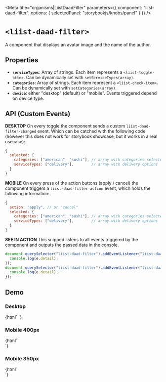 
<Meta
  title="organisms|LiistDaadFilter"
  parameters={{
    component: "liist-daad-filter",
    options: { selectedPanel: "storybookjs/knobs/panel" }
  }}
/>

# `<liist-daad-filter>`

A component that displays an avatar image and the name of the author.


## Properties

- **`serviceTypes`**: Array of strings. Each item represents a `<liist-toggle-bttn>`. Can be dynamically set with `setServiceTypes(array)`.
- **`categories`**: Array of strings. Each item represent a `<liist-check-item>`. Can be dynamically set with `setCategories(array)`.
- **`device`**: either "desktop" (default) or "mobile". Events triggered depend on device type.


## API (Custom Events)

**DESKTOP**
On every toggle the component sends a custom `liist-daad-filter-changed` event. Which can be catched with the following code (however this does not work for storybook showcase, but it works in a real usecase):
```javascript
{
  selected: {
    categories: ["american", "sushi"], // array with categories selected
    serviceTypes: ["delivery"],        // array with delivery options
  }
}
```

**MOBILE**
On every press of the action buttons (apply / cancel) the component triggers a `liist-daad-filter-action` event, which holds the following information:
```javascript
{
  action: "apply", // or "cancel"
  selected: {
    categories: ["american", "sushi"], // array with categories selected
    serviceTypes: ["delivery"],        // array with delivery options
  }
}
```

**SEE IN ACTION**
This snipped listens to all events triggered by the component and outputs the passed data in the console.
```javascript
document.querySelector("liist-daad-filter").addEventListener("liist-daad-filter-changed", (e) => {
  console.log(e.detail);
});
document.querySelector("liist-daad-filter").addEventListener("liist-daad-filter-action", (e) => {
  console.log(e.detail);
});
```


## Demo
### Desktop
<Preview>
  <Story name="desktop (450px)">
    {html`
      <liist-daad-filter
      ></liist-daad-filter>
    `}
  </Story>
</Preview>

### Mobile 400px
<Preview>
  <Story name="mobile (400px)">
    {html`
      <div style="max-width: 400px; max-height: 400px;">
        <liist-daad-filter
          device="mobile"
        ></liist-daad-filter>
      </div>
    `}
  </Story>
</Preview>


### Mobile 350px
<Preview>
  <Story name="mobile (350px)">
    {html`
      <div style="max-width: 350px; max-height: 400px;">
        <liist-daad-filter
          device="mobile"
        ></liist-daad-filter>
      </div>
    `}
  </Story>
</Preview>

